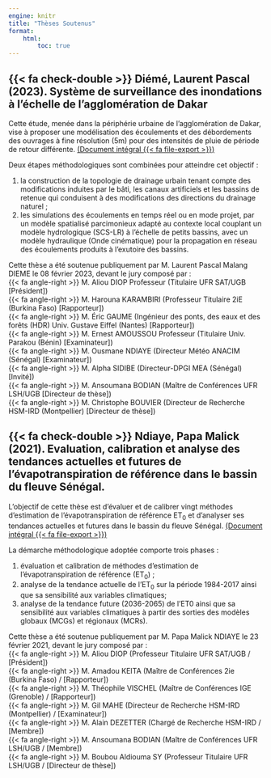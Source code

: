 ```yaml
---
engine: knitr
title: "Thèses Soutenus"
format: 
    html:
        toc: true
---
```


## {{< fa check-double >}} Diémé, Laurent Pascal (2023). Système de surveillance des inondations à l'échelle de l'agglomération de Dakar
Cette étude, menée dans la périphérie urbaine de l’agglomération de Dakar, vise à proposer une modélisation des écoulements et des débordements des ouvrages à fine résolution (5m) pour des intensités de pluie de période de retour différente. [(Document intégral {{< fa file-export >}})](https://emma.cloud.tabdigital.eu/s/RTxt8DLK7RxjoEt){target="_blank"}

Deux étapes méthodologiques sont combinées pour atteindre cet objectif :

1. la construction de la topologie de drainage urbain tenant compte des modifications induites par le bâti, les canaux artificiels et les bassins de retenue qui conduisent à des modifications des directions du drainage naturel ; 
2. les simulations des écoulements en temps réel ou en mode projet, par un modèle spatialisé parcimonieux adapté au contexte local couplant un modèle hydrologique (SCS-LR) à l’échelle de petits bassins, avec un modèle hydraulique (Onde cinématique) pour la propagation en réseau des écoulements produits à l’exutoire des bassins.

Cette thèse a été soutenue publiquement par M. Laurent Pascal Malang DIEME le 08 février 2023, devant le jury composé par :<br>
{{< fa angle-right >}} M. Aliou DIOP Professeur (Titulaire UFR SAT/UGB [Président])<br>
{{< fa angle-right >}} M. Harouna KARAMBIRI (Professeur Titulaire 2iE (Burkina Faso) [Rapporteur])<br>
{{< fa angle-right >}} M. Éric GAUME (Ingénieur des ponts, des eaux et des forêts (HDR) Univ. Gustave Eiffel (Nantes) [Rapporteur])<br>
{{< fa angle-right >}} M. Ernest AMOUSSOU Professeur (Titulaire Univ. Parakou (Bénin) [Examinateur])<br>
{{< fa angle-right >}} M. Ousmane NDIAYE (Directeur Météo ANACIM (Sénégal) [Examinateur])<br>
{{< fa angle-right >}} M. Alpha SIDIBE (Directeur-DPGI MEA (Sénégal) [Invité])<br>
{{< fa angle-right >}} M. Ansoumana BODIAN (Maître de Conférences UFR LSH/UGB [Directeur de thèse])<br>
{{< fa angle-right >}} M. Christophe BOUVIER (Directeur de Recherche HSM-IRD (Montpellier) [Directeur de thèse])<br>

## {{< fa check-double >}} Ndiaye, Papa Malick (2021). Evaluation, calibration et analyse des tendances actuelles et futures de l’évapotranspiration de référence dans le bassin du fleuve Sénégal. 
L'objectif de cette thèse est d'évaluer et de calibrer vingt méthodes d'estimation de l'évapotranspiration de référence ET~0~ et d'analyser ses tendances actuelles et futures dans le bassin du fleuve Sénégal. [(Document intégral {{< fa file-export >}})](https://emma.cloud.tabdigital.eu/s/qBz9Wr8fHT9Jgsw){target="_blank"}

La démarche méthodologique adoptée comporte trois phases : 

1. évaluation et calibration de méthodes d’estimation de l’évapotranspiration de référence (ET~0~) ;
2. analyse de la tendance actuelle de l’ET~0~ sur la période 1984-2017 ainsi que sa sensibilité aux variables climatiques;
3. analyse de la tendance future (2036-2065) de l’ET0 ainsi que sa sensibilité aux variables climatiques à partir des sorties des modèles globaux (MCGs) et régionaux (MCRs). 

Cette thèse a été soutenue publiquement par M. Papa Malick NDIAYE le 23 février 2021, devant le jury composé par :<br>
{{< fa angle-right >}} M. Aliou DIOP (Professeur Titulaire UFR SAT/UGB / [Président]) <br>
{{< fa angle-right >}} M. Amadou KEITA (Maître de Conférences 2ie (Burkina Faso) / [Rapporteur]) <br>
{{< fa angle-right >}} M. Théophile VISCHEL (Maître de Conférences IGE (Grenoble) / [Rapporteur]) <br>
{{< fa angle-right >}} M. Gil MAHE (Directeur de Recherche HSM-IRD (Montpellier) / [Examinateur]) <br>
{{< fa angle-right >}} M. Alain DEZETTER (Chargé de Recherche HSM-IRD / [Membre]) <br>
{{< fa angle-right >}} M. Ansoumana BODIAN (Maître de Conférences UFR LSH/UGB / [Membre])<br>
{{< fa angle-right >}} M. Boubou Aldiouma SY (Professeur Titulaire UFR LSH/UGB / [Directeur de thèse])
